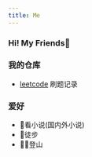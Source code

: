 ```yaml
---
title: Me
---
```

### Hi! My Friends👋

<!--
**yankewei/yankewei** is a ✨ _special_ ✨ repository because its `README.md` (this file) appears on your GitHub profile.

Here are some ideas to get you started:

- 🔭 I’m currently working on ...
- 🌱 I’m currently learning ...
- 👯 I’m looking to collaborate on ...
- 🤔 I’m looking for help with ...
- 💬 Ask me about ...
- 📫 How to reach me: ...
- 😄 Pronouns: ...
- ⚡ Fun fact: ...
-->

### 我的仓库
- [leetcode](https://github.com/yankewei/LeetCode) 刷题记录

### 爱好
- 📖看小说(国内外小说)
- 🥾徒步
- 🧗‍♀️登山